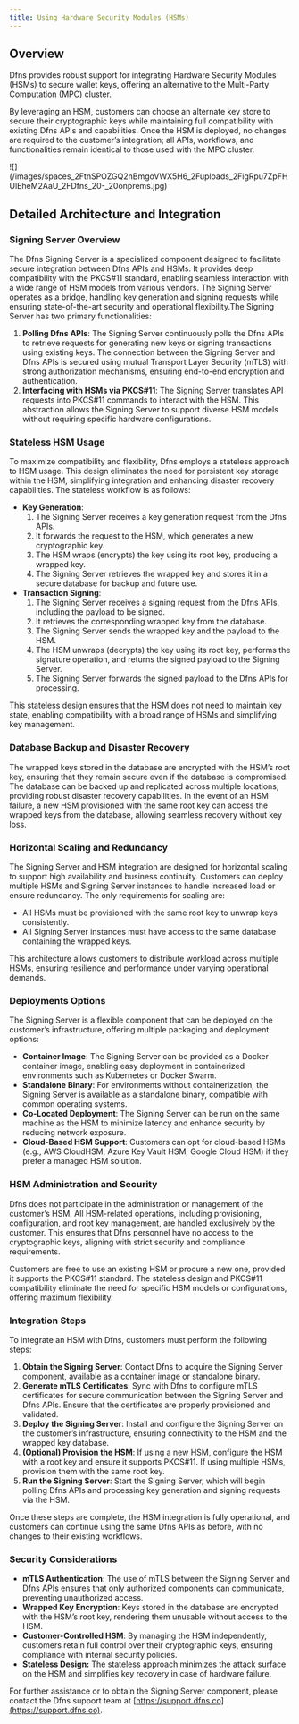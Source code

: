 ```yaml
---
title: Using Hardware Security Modules (HSMs)
---
```


## Overview

Dfns provides robust support for integrating Hardware Security Modules (HSMs) to secure wallet keys, offering an alternative to the Multi-Party Computation (MPC) cluster.

By leveraging an HSM, customers can choose an alternate key store to secure their cryptographic keys while maintaining full compatibility with existing Dfns APIs and capabilities. Once the HSM is deployed, no changes are required to the customer’s integration; all APIs, workflows, and functionalities remain identical to those used with the MPC cluster.

<Frame>![](/images/spaces_2FtnSPOZGQ2hBmgoVWX5H6_2Fuploads_2FigRpu7ZpFHUlEheM2AaU_2FDfns_20-_20onprems.jpg)</Frame>

## Detailed Architecture and Integration

### Signing Server Overview

The Dfns Signing Server is a specialized component designed to facilitate secure integration between Dfns APIs and HSMs. It provides deep compatibility with the PKCS#11 standard, enabling seamless interaction with a wide range of HSM models from various vendors. The Signing Server operates as a bridge, handling key generation and signing requests while ensuring state-of-the-art security and operational flexibility.The Signing Server has two primary functionalities:

1. **Polling Dfns APIs**: The Signing Server continuously polls the Dfns APIs to retrieve requests for generating new keys or signing transactions using existing keys. The connection between the Signing Server and Dfns APIs is secured using mutual Transport Layer Security (mTLS) with strong authorization mechanisms, ensuring end-to-end encryption and authentication.
2. **Interfacing with HSMs via PKCS#11**: The Signing Server translates API requests into PKCS#11 commands to interact with the HSM. This abstraction allows the Signing Server to support diverse HSM models without requiring specific hardware configurations.



### Stateless HSM Usage

To maximize compatibility and flexibility, Dfns employs a stateless approach to HSM usage. This design eliminates the need for persistent key storage within the HSM, simplifying integration and enhancing disaster recovery capabilities. The stateless workflow is as follows:

* **Key Generation**:
  1. The Signing Server receives a key generation request from the Dfns APIs.
  2. It forwards the request to the HSM, which generates a new cryptographic key.
  3. The HSM wraps (encrypts) the key using its root key, producing a wrapped key.
  4. The Signing Server retrieves the wrapped key and stores it in a secure database for backup and future use.
* **Transaction Signing**:
  1. The Signing Server receives a signing request from the Dfns APIs, including the payload to be signed.
  2. It retrieves the corresponding wrapped key from the database.
  3. The Signing Server sends the wrapped key and the payload to the HSM.
  4. The HSM unwraps (decrypts) the key using its root key, performs the signature operation, and returns the signed payload to the Signing Server.
  5. The Signing Server forwards the signed payload to the Dfns APIs for processing.

This stateless design ensures that the HSM does not need to maintain key state, enabling compatibility with a broad range of HSMs and simplifying key management.



### Database Backup and Disaster Recovery

The wrapped keys stored in the database are encrypted with the HSM’s root key, ensuring that they remain secure even if the database is compromised. The database can be backed up and replicated across multiple locations, providing robust disaster recovery capabilities. In the event of an HSM failure, a new HSM provisioned with the same root key can access the wrapped keys from the database, allowing seamless recovery without key loss.



### Horizontal Scaling and Redundancy

The Signing Server and HSM integration are designed for horizontal scaling to support high availability and business continuity. Customers can deploy multiple HSMs and Signing Server instances to handle increased load or ensure redundancy. The only requirements for scaling are:

* All HSMs must be provisioned with the same root key to unwrap keys consistently.
* All Signing Server instances must have access to the same database containing the wrapped keys.

This architecture allows customers to distribute workload across multiple HSMs, ensuring resilience and performance under varying operational demands.



### Deployments Options

The Signing Server is a flexible component that can be deployed on the customer’s infrastructure, offering multiple packaging and deployment options:

* **Container Image**: The Signing Server can be provided as a Docker container image, enabling easy deployment in containerized environments such as Kubernetes or Docker Swarm.
* **Standalone Binary**: For environments without containerization, the Signing Server is available as a standalone binary, compatible with common operating systems.
* **Co-Located Deployment**: The Signing Server can be run on the same machine as the HSM to minimize latency and enhance security by reducing network exposure.
* **Cloud-Based HSM Support**: Customers can opt for cloud-based HSMs (e.g., AWS CloudHSM, Azure Key Vault HSM, Google Cloud HSM) if they prefer a managed HSM solution.



### HSM Administration and Security

Dfns does not participate in the administration or management of the customer’s HSM. All HSM-related operations, including provisioning, configuration, and root key management, are handled exclusively by the customer. This ensures that Dfns personnel have no access to the cryptographic keys, aligning with strict security and compliance requirements.

Customers are free to use an existing HSM or procure a new one, provided it supports the PKCS#11 standard. The stateless design and PKCS#11 compatibility eliminate the need for specific HSM models or configurations, offering maximum flexibility.



### Integration Steps

To integrate an HSM with Dfns, customers must perform the following steps:

1. **Obtain the Signing Server**: Contact Dfns to acquire the Signing Server component, available as a container image or standalone binary.
2. **Generate mTLS Certificates**: Sync with Dfns to configure mTLS certificates for secure communication between the Signing Server and Dfns APIs. Ensure that the certificates are properly provisioned and validated.
3. **Deploy the Signing Server**: Install and configure the Signing Server on the customer’s infrastructure, ensuring connectivity to the HSM and the wrapped key database.
4. **(Optional) Provision the HSM**: If using a new HSM, configure the HSM with a root key and ensure it supports PKCS#11. If using multiple HSMs, provision them with the same root key.
5. **Run the Signing Server**: Start the Signing Server, which will begin polling Dfns APIs and processing key generation and signing requests via the HSM.

Once these steps are complete, the HSM integration is fully operational, and customers can continue using the same Dfns APIs as before, with no changes to their existing workflows.



### Security Considerations

* **mTLS Authentication**: The use of mTLS between the Signing Server and Dfns APIs ensures that only authorized components can communicate, preventing unauthorized access.
* **Wrapped Key Encryption**: Keys stored in the database are encrypted with the HSM’s root key, rendering them unusable without access to the HSM.
* **Customer-Controlled HSM**: By managing the HSM independently, customers retain full control over their cryptographic keys, ensuring compliance with internal security policies.
* **Stateless Design:** The stateless approach minimizes the attack surface on the HSM and simplifies key recovery in case of hardware failure.

For further assistance or to obtain the Signing Server component, please contact the Dfns support team at [https://support.dfns.co](https://support.dfns.co).
